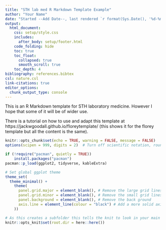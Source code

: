 ```yaml
---
title: "STH lab med R Markdown Template Example"
author: "Your Name"
date: "Started --Add Date--, last rendered `r format(Sys.Date(), '%d-%m-%Y')`"
output:
  html_document:
    css: setup/style.css
    includes:
      after_body: setup/footer.html
    code_folding: hide
    toc: true
    toc_float:
      collapsed: true
      smooth_scroll: true
    toc_depth: 4
bibliography: references.bibtex
csl: nature.csl
link-citations: true
editor_options:
  chunk_output_type: console
---
```


This is an R Markdown template for STH laboratory medicine.  However I hope that some of it will be of wider use.

There is a tutorial on how to use and adapt this template at https://jackwgoodall.github.io/floreytemplate/ (this shows it for the florey template but all the content is the same).

```r
knitr::opts_chunk$set(echo = TRUE, warning = FALSE, message = FALSE)
options(scipen = 999, digits = 2)  # Turn off scientific notation, rounds numbers to 2 decimal places 
```

```r
if (!require("pacman", quietly = TRUE))
    install.packages("pacman")
pacman::p_load(ggplot2, tidyverse, kableExtra)
```

```r
# Set global ggplot theme
theme_set(
  theme_minimal() +
    theme(
      panel.grid.major = element_blank(), # Remove the large grid lines
      panel.grid.minor = element_blank(), # Remove the small grid lines
      panel.background = element_blank(), # Remove the back ground
      axis.line = element_line(colour = "black") # Add a more solid axis line
    ))
```

```r
# As this creates a subfolder this tells the knit to look in your main directory for files
knitr::opts_knit$set(root.dir = here::here())
```

